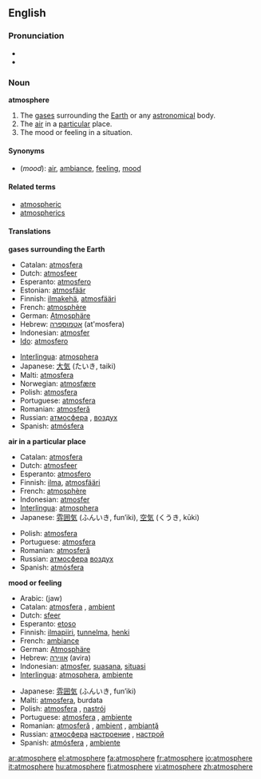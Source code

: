 ==English==

===Pronunciation===
*{{IPA|/ˈætməsˌfɪɹ/ ([[w:General American|GA]]), /ˈɑtməsˌfɛə/ ([[w:Received Pronunciation|RP]])}}
*{{audio|en-us-atmosphere.ogg|Audio (US)}}

===Noun===
'''atmosphere'''

# The [[gas]]es surrounding the [[Earth]] or any [[astronomical]] body. 
# The [[air]] in a [[particular]] place.
# The mood or feeling in a situation.

====Synonyms====
*(''mood''): [[air]], [[ambiance]], [[feeling]], [[mood]]

====Related terms====
*[[atmospheric]]
*[[atmospherics]]

====Translations====
'''gases surrounding the Earth'''
{{top}}
*Catalan: [[atmosfera]] {{f}}
*Dutch: [[atmosfeer]] {{m}}
*Esperanto: [[atmosfero]]
*Estonian: [[atmosfäär]]
*Finnish: [[ilmakehä]], [[atmosfääri]]
*French: [[atmosphère]] {{m}}
*German: [[Atmosphäre]] {{f}}
*Hebrew: [[אטמוספרה]] (at'mosfera) {{f}}
*Indonesian: [[atmosfer]]
* [[Ido]]: [[atmosfero]]
{{mid}}
*[[Interlingua]]: [[atmosphera]]
*Japanese: [[大気]] (たいき, taiki) 
*Malti: [[atmosfera]] {{f}}
*Norwegian: [[atmosfære]] {{m}}
*Polish: [[atmosfera]] {{f}}
*Portuguese: [[atmosfera]] {{f}}
*Romanian: [[atmosferă]] {{f}}
*Russian: [[атмосфера]] {{f}}, [[воздух]] {{m}}
*Spanish: [[atmósfera]] {{f}}
{{bottom}}

'''air in a particular place'''
{{top}}
*Catalan: [[atmosfera]] {{f}}
*Dutch: [[atmosfeer]] {{m}}
*Esperanto: [[atmosfero]]
*Finnish: [[ilma]], [[atmosfääri]]
*French: [[atmosphère]] {{m}}
*Indonesian: [[atmosfer]]
*[[Interlingua]]: [[atmosphera]]
*Japanese: [[雰囲気]] (ふんいき, fun’iki), [[空気]] (くうき, kūki)
{{mid}}
*Polish: [[atmosfera]] {{f}}
*Portuguese: [[atmosfera]] {{f}}
*Romanian: [[atmosferă]] {{f}}
*Russian: [[атмосфера]] {{f}} [[воздух]] {{m}}
*Spanish: [[atmósfera]] {{f}}
{{bottom}}

'''mood or feeling'''
{{top}}
*Arabic: {{ARchar|[[جو]]}} (jaw)
*Catalan: [[atmosfera]] {{f}}, [[ambient]] {{m}}
*Dutch: [[sfeer]] {{m}}
*Esperanto: [[etoso]]
*Finnish: [[ilmapiiri]], [[tunnelma]], [[henki]]
*French: [[ambiance]] {{f}}
*German: [[Atmosphäre]]  {{f}}
*Hebrew: [[אווירה]] (avira) {{f}}
*Indonesian: [[atmosfer]], [[suasana]], [[situasi]]
*[[Interlingua]]: [[atmosphera]], [[ambiente]]
{{mid}}
*Japanese: [[雰囲気]] (ふんいき, fun’iki)
*Malti: [[atmosfera]], burdata
*Polish: [[atmosfera]] {{f}}, [[nastrój]] {{m}}
*Portuguese: [[atmosfera]] {{f}}, [[ambiente]] {{m}}
*Romanian: [[atmosferă]] {{f}}, [[ambient]] {{m}}, [[ambianţă]] {{f}}
*Russian: [[атмосфера]] {{f}} [[настроение]] {{n}}, [[настрой]] {{m}}
*Spanish: [[atmósfera]] {{f}}, [[ambiente]] {{m}}
{{bottom}}

[[ar:atmosphere]]
[[el:atmosphere]]
[[fa:atmosphere]]
[[fr:atmosphere]]
[[io:atmosphere]]
[[it:atmosphere]]
[[hu:atmosphere]]
[[fi:atmosphere]]
[[vi:atmosphere]]
[[zh:atmosphere]]